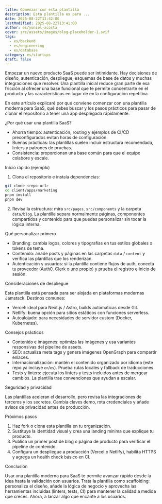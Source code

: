 ```yaml
---
title: Comenzar con esta plantilla
description: Esta plantilla es para ...
date: 2025-08-22T13:42:00
lastModified: 2025-08-22T13:41:00
author: es/yuniel-acosta
cover: src/assets/images/blog-placeholder-1.avif
tags:
  - es/backend
  - es/engineering
  - es/database
category: es/startups
draft: false
---
```


Empezar un nuevo producto SaaS puede ser intimidante. Hay decisiones de diseño, autenticación, despliegue, esquemas de base de datos y muchas integraciones que resolver. Una plantilla inicial reduce gran parte de esa fricción al ofrecer una base funcional que te permite concentrarte en el producto y las características en lugar de en la configuración repetitiva.

En este artículo explicaré por qué conviene comenzar con una plantilla moderna para SaaS, qué debes buscar y los pasos prácticos para pasar de clonar el repositorio a tener una app desplegada rápidamente.

¿Por qué usar una plantilla SaaS?

- Ahorra tiempo: autenticación, routing y ejemplos de CI/CD preconfigurados evitan horas de configuración.
- Buenas prácticas: las plantillas suelen incluir estructura recomendada, linters y patrones de pruebas.
- Consistencia: proporcionan una base común para que el equipo colabore y escale.

Inicio rápido (ejemplo)

1. Clona el repositorio e instala dependencias:

```bash
git clone <repo-url>
cd client/apps/marketing
pnpm install
pnpm dev
```

2. Revisa la estructura: mira `src/pages`, `src/components` y la carpeta `data/blog`. La plantilla separa normalmente páginas, componentes compartidos y contenido para que puedas personalizar sin tocar la lógica interna.

Qué personalizar primero

- Branding: cambia logos, colores y tipografías en tus estilos globales o tokens de tema.
- Contenido: añade posts y páginas en las carpetas `data` / `content` y verifica las plantillas que los renderizan.
- Autenticación y usuarios: si la plantilla contiene flujos de auth, conecta tu proveedor (Auth0, Clerk o uno propio) y prueba el registro e inicio de sesión.

Consideraciones de despliegue

Esta plantilla está pensada para ser alojada en plataformas modernas Jamstack. Destinos comunes:
- Vercel: ideal para Next.js / Astro, builds automáticas desde Git.
- Netlify: buena opción para sitios estáticos con funciones serverless.
- Autoalojado: para necesidades de servidor custom (Docker, Kubernetes).

Consejos prácticos

- Contenido e imágenes: optimiza las imágenes y usa variantes responsivas del pipeline de assets.
- SEO: actualiza meta tags y genera imágenes OpenGraph para compartir enlaces.
- Internacionalización: mantén el contenido organizado por idioma (este repo ya incluye `en`/`es`). Prueba rutas locales y fallback de traducciones.
- Tests y linters: ejecuta los linters y tests incluidos antes de mergear cambios. La plantilla trae convenciones que ayudan a escalar.

Seguridad y privacidad

Las plantillas aceleran el desarrollo, pero revisa las integraciones de terceros y los secretos. Cambia claves demo, rota credenciales y añade avisos de privacidad antes de producción.

Próximos pasos

1. Haz fork o clona esta plantilla en tu organización.
2. Sustituye la identidad visual y crea una landing mínima que explique tu producto.
3. Publica un primer post de blog o página de producto para verificar el pipeline de contenido.
4. Configura un despliegue a producción (Vercel o Netlify), habilita HTTPS y agrega un health check básico en CI.

Conclusión

Usar una plantilla moderna para SaaS te permite avanzar rápido desde la idea hasta la validación con usuarios. Trata la plantilla como scaffolding: personaliza el diseño, añade la lógica de negocio y aprovecha las herramientas incluidas (linters, tests, CI) para mantener la calidad a medida que creces. Ahora, a lanzar algo que encante a los usuarios.

